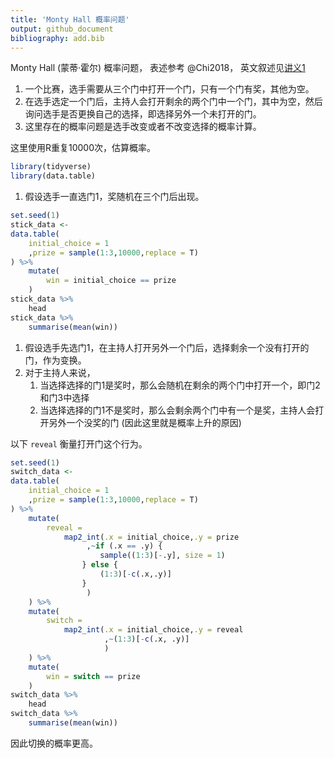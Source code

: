 ```yaml
---
title: 'Monty Hall 概率问题'
output: github_document
bibliography: add.bib
---
```


Monty Hall (蒙蒂·霍尔) 概率问题，
表述参考 @Chi2018，
英文叙述见[讲义1](docs/chapter1.pdf)

1. 一个比赛，选手需要从三个门中打开一个门，只有一个门有奖，其他为空。
1. 在选手选定一个门后，主持人会打开剩余的两个门中一个门，其中为空，然后询问选手是否更换自己的选择，即选择另外一个未打开的门。
1. 这里存在的概率问题是选手改变或者不改变选择的概率计算。

这里使用R重复10000次，估算概率。

```r
library(tidyverse)
library(data.table)
```

1. 假设选手一直选门1，奖随机在三个门后出现。

```r
set.seed(1)
stick_data <- 
data.table(
    initial_choice = 1
    ,prize = sample(1:3,10000,replace = T)
) %>% 
    mutate(
        win = initial_choice == prize
    )
stick_data %>% 
    head
stick_data %>% 
    summarise(mean(win))
```

1. 假设选手先选门1，在主持人打开另外一个门后，选择剩余一个没有打开的门，作为变换。
1. 对于主持人来说，
    1. 当选择选择的门1是奖时，那么会随机在剩余的两个门中打开一个，即门2和门3中选择
    1. 当选择选择的门1不是奖时，那么会剩余两个门中有一个是奖，主持人会打开另外一个没奖的门 (因此这里就是概率上升的原因)

以下 `reveal` 衡量打开门这个行为。

```r
set.seed(1)
switch_data <- 
data.table(
    initial_choice = 1
    ,prize = sample(1:3,10000,replace = T)
) %>% 
    mutate(
        reveal = 
            map2_int(.x = initial_choice,.y = prize
                 ,~if (.x == .y) {
                    sample((1:3)[-.y], size = 1)
                } else {
                    (1:3)[-c(.x,.y)]
                }
                 )
    ) %>% 
    mutate(
        switch = 
            map2_int(.x = initial_choice,.y = reveal
                     ,~(1:3)[-c(.x, .y)]
                     )
    ) %>% 
    mutate(
        win = switch == prize
    )
switch_data %>% 
    head
switch_data %>% 
    summarise(mean(win))
```

因此切换的概率更高。
